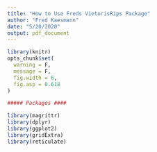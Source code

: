---
title: "How to Use Freds VietorisRips Package"
author: "Fred Kaesmann"
date: "5/20/2020"
output: pdf_document
---

```{r chunk_options, include=FALSE}
library(knitr)
opts_chunk$set(
  warning = F,
  message = F,
  fig.width = 6,
  fig.asp = 0.618
)
```

```{r our_package, warning=FALSE, message=FALSE}
##### Packages ####

library(magrittr)
library(dplyr)
library(ggplot2)
library(gridExtra)
library(reticulate)

```



















